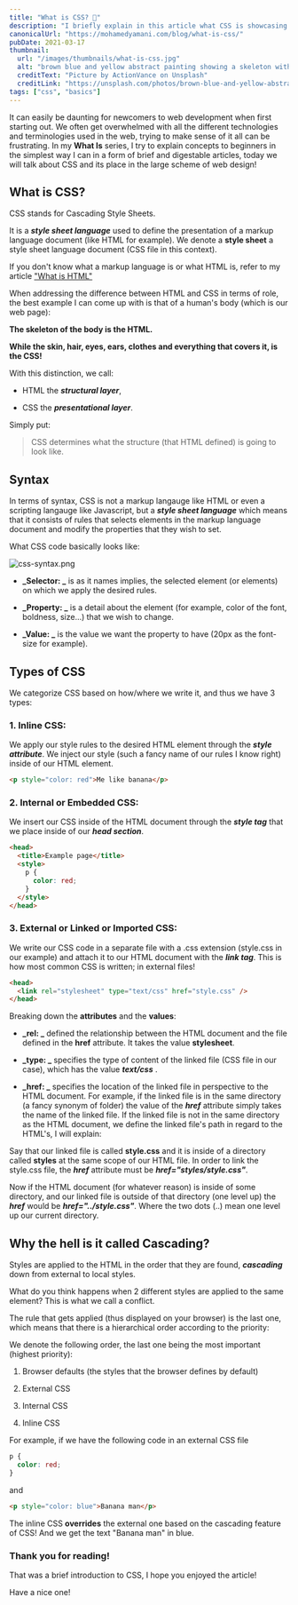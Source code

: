 ```yaml
---
title: "What is CSS? 🤔"
description: "I briefly explain in this article what CSS is showcasing its presentational part for web pages with a code snippet."
canonicalUrl: "https://mohamedyamani.com/blog/what-is-css/"
pubDate: 2021-03-17
thumbnail:
  url: "/images/thumbnails/what-is-css.jpg"
  alt: "brown blue and yellow abstract painting showing a skeleton with a mustache playing the guitar and singing"
  creditText: "Picture by ActionVance on Unsplash"
  creditLink: "https://unsplash.com/photos/brown-blue-and-yellow-abstract-painting-vjUokUWbFOs?utm_medium=referral&utm_source=mohamedyamani.com"
tags: ["css", "basics"]
---
```


It can easily be daunting for newcomers to web development when first starting out. We often get overwhelmed with all the different technologies and terminologies used in the web, trying to make sense of it all can be frustrating. In my **What Is** series, I try to explain concepts to beginners in the simplest way I can in a form of brief and digestable articles, today we will talk about CSS and its place in the large scheme of web design!

## What is CSS?

CSS stands for Cascading Style Sheets.

It is a **_style sheet language_** used to define the presentation of a markup language document (like HTML for example). We denote a **style sheet** a style sheet language document (CSS file in this context).

If you don't know what a markup language is or what HTML is, refer to my article ["What is HTML"](https://yamanidev.hashnode.dev/what-is-html)

When addressing the difference between HTML and CSS in terms of role, the best example I can come up with is that of a human's body (which is our web page):

**The skeleton of the body is the HTML.**

**While the skin, hair, eyes, ears, clothes and everything that covers it, is the CSS!**

With this distinction, we call:

- HTML the **_structural layer_**,

- CSS the **_presentational layer_**.

Simply put:

> CSS determines what the structure (that HTML defined) is going to look like.

## Syntax

In terms of syntax, CSS is not a markup langauge like HTML or even a scripting langauge like Javascript, but a **_style sheet language_** which means that it consists of rules that selects elements in the markup language document and modify the properties that they wish to set.

What CSS code basically looks like:

![css-syntax.png](https://cdn.hashnode.com/res/hashnode/image/upload/v1615980538790/CjdL2xYb0.png)

- **_Selector: _** is as it names implies, the selected element (or elements) on which we apply the desired rules.

- **_Property: _** is a detail about the element (for example, color of the font, boldness, size...) that we wish to change.

- **_Value: _** is the value we want the property to have (20px as the font-size for example).

## Types of CSS

We categorize CSS based on how/where we write it, and thus we have 3 types:

### 1. Inline CSS:

We apply our style rules to the desired HTML element through the **_style attribute_**. We inject our style (such a fancy name of our rules I know right) inside of our HTML element.

```html
<p style="color: red">Me like banana</p>
```

### 2. Internal or Embedded CSS:

We insert our CSS inside of the HTML document through the **_style tag_** that we place inside of our **_head section_**.

```html
<head>
  <title>Example page</title>
  <style>
    p {
      color: red;
    }
  </style>
</head>
```

### 3. External or Linked or Imported CSS:

We write our CSS code in a separate file with a .css extension (style.css in our example) and attach it to our HTML document with the **_link tag_**. This is how most common CSS is written; in external files!

```html
<head>
  <link rel="stylesheet" type="text/css" href="style.css" />
</head>
```

Breaking down the **attributes** and the **values**:

- **_rel: _** defined the relationship between the HTML document and the file defined in the **href** attribute. It takes the value **stylesheet**.

- **_type: _** specifies the type of content of the linked file (CSS file in our case), which has the value **_text/css_** .

- **_href: _** specifies the location of the linked file in perspective to the HTML document. For example, if the linked file is in the same directory (a fancy synonym of folder) the value of the **_href_** attribute simply takes the name of the linked file. If the linked file is not in the same directory as the HTML document, we define the linked file's path in regard to the HTML's, I will explain:

Say that our linked file is called **style.css** and it is inside of a directory called **styles** at the same scope of our HTML file. In order to link the style.css file, the **_href_** attribute must be **_href="styles/style.css"_**.

Now if the HTML document (for whatever reason) is inside of some directory, and our linked file is outside of that directory (one level up) the **_href_** would be **_href="../style.css"_**. Where the two dots (..) mean one level up our current directory.

## Why the hell is it called Cascading?

Styles are applied to the HTML in the order that they are found, **_cascading_** down from external to local styles.

What do you think happens when 2 different styles are applied to the same element? This is what we call a conflict.

The rule that gets applied (thus displayed on your browser) is the last one, which means that there is a hierarchical order according to the priority:

We denote the following order, the last one being the most important (highest priority):

1. Browser defaults (the styles that the browser defines by default)

2. External CSS

3. Internal CSS

4. Inline CSS

For example, if we have the following code in an external CSS file

```css
p {
  color: red;
}
```

and

```html
<p style="color: blue">Banana man</p>
```

The inline CSS **overrides** the external one based on the cascading feature of CSS!
And we get the text "Banana man" in blue.

### Thank you for reading!

That was a brief introduction to CSS, I hope you enjoyed the article!

Have a nice one!

